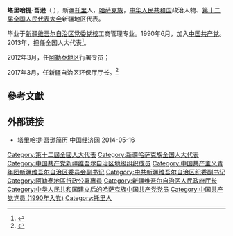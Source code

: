 '''塔里哈提·吾逊'''（{{lang-kk|Талғат Үсен}} {{bd|1963年|1月|}}），新疆[[托里|托里]]人，[[哈萨克族|哈萨克族]]，[[中华人民共和国|中华人民共和国]]政治人物、[[第十二届全国人民代表大会|第十二届全国人民代表大会]]新疆地区代表。

毕业于[[新疆维吾尔自治区党委党校|新疆维吾尔自治区党委党校]]工商管理专业。1990年6月，加入[[中国共产党|中国共产党]]。2013年，担任全国人大代表<ref>{{cite news|title=全国人大代表信息-塔里哈提·吾逊|url= http://210.82.31.1:8084/delegate/viewDelegate.action?dbid=122652|accessdate=2013-04-05|newspaper=全国人大网|archive-url=https://web.archive.org/web/20180929144301/http://www.npc.gov.cn/delegate/viewDelegate.action?dbid=122652|archive-date=2018-09-29|dead-url=yes}}</ref>。

2012年3月，任[[阿勒泰地区|阿勒泰地区]]行署专员；

2017年3月，任新疆自治区环保厅厅长。<ref >{{cite web |url=http://district.ce.cn/newarea/sddy/201704/01/t20170401_21679449_1.shtml |language= |title=哈丹·卡宾任阿勒泰地区行署专员 塔里哈提·吾逊不再担任(简历) |publisher=中国经济网 |date=2017年4月1日 |accessdate= |archive-date=2018年10月4日 |archive-url=https://web.archive.org/web/20181004201540/http://district.ce.cn/newarea/sddy/201704/01/t20170401_21679449_1.shtml |dead-url=no }}</ref>

==參考文獻==
{{reflist}}
==外部链接==
*[http://district.ce.cn/zt/rwk/sf/xj/rs/201206/01/t20120601_23374086.shtml 塔里哈提·吾逊简历] {{Wayback|url=http://district.ce.cn/zt/rwk/sf/xj/rs/201206/01/t20120601_23374086.shtml |date=20181004201527 }} 中国经济网 2014-05-16

{{中华人民共和国官员小作品}}
{{DEFAULTSORT:W吾}}
[[Category:第十二屆全國人大代表|Category:第十二屆全國人大代表]]
[[Category:新疆哈萨克族全国人大代表|Category:新疆哈萨克族全国人大代表]]
[[Category:中国共产党新疆维吾尔自治区地级组织成员|Category:中国共产党新疆维吾尔自治区地级组织成员]]
[[Category:中国共产主义青年团新疆维吾尔自治区委员会副书记|Category:中国共产主义青年团新疆维吾尔自治区委员会副书记]]
[[Category:中共新疆维吾尔自治区纪委副书记|Category:中共新疆维吾尔自治区纪委副书记]]
[[Category:阿勒泰地區行政公署專員|Category:阿勒泰地區行政公署專員]]
[[Category:新疆维吾尔自治区人民政府厅长|Category:新疆维吾尔自治区人民政府厅长]]
[[Category:中华人民共和国建立后的哈萨克族中国共产党党员|Category:中华人民共和国建立后的哈萨克族中国共产党党员]]
[[Category:中国共产党党员_(1990年入党)|Category:中国共产党党员 (1990年入党)]]
[[Category:托里人|Category:托里人]]